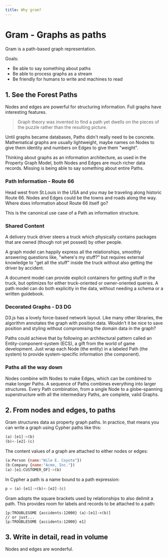 ```yaml
---
title: Why gram?
---
```


# Gram - Graphs as paths

Gram is a path-based graph representation. 

Goals:

-  Be able to say something about paths
-  Be able to process graphs as a stream
-  Be friendly for humans to write and machines to read


## 1. See the Forest Paths

Nodes and edges are powerful for structuring information. Full graphs have interesting features. 

>  Graph theory was invented to <Link href="https://en.wikipedia.org/wiki/Seven_Bridges_of_Königsberg">find a path</Link> 
>  yet dwells on the pieces of the puzzle rather than the resulting picture.

Until graphs became databases, Paths didn't really need to be concrete. Mathematical graphs are
  usually lightweight, maybe names on Nodes to give them identity and numbers on Edges to give them "weight".

Thinking about graphs as an information architecture, as used in 
  the <Link href="https://neo4j.com/developer/graph-database/">Property Graph Model</Link>, both Nodes and 
  Edges are much richer data records. Missing is being able to say something about entire Paths. 


### Path Information - Route 66
Head west from St.Louis in the USA and you may be traveling along historic Route 66. Nodes
and Edges could be the towns and roads along the way. Where does
information about Route 66 itself go? 

This is the canonical use case of a Path as information structure.

### Shared Content
A delivery truck driver steers a truck which physically contains packages that are owned (though not yet possed)
  by other people. 

A graph model can happily express all the relationships, smoothly answering questions like, 
  "where's my stuff?" but requires external knowledge to "get all the stuff" inside the truck without also getting
  the driver by accident. 

A document model can provide explicit containers for getting stuff in the truck, but optimizes for either 
  truck-oriented or owner-oriented queries.
A path model can do both explicitly in the data, without needing a schema or a written guidebook. 

### Decorated Graphs - D3 DG
D3.js has a lovely force-based network layout. Like many other libraries, the
  algorithm annotates the graph with position data. Wouldn't it be nice to save
  position and styling without compromising the domain data in the graph?

Paths could achieve that by following an architectural pattern called an Entity-component-system (ECS),
  a gift from the world of game development. Just wrap each Node (the entity) in a labeled Path (the system) to provide
  system-specific information (the component).


### Paths all the way down

Nodes combine with Nodes to make Edges, which can be combined to make longer Paths.
  A sequence of Paths combines everything into larger structures. Every Path combination, 
  from a single Node to a globe-spanning superstructure with all the intermediary Paths,
  are complete, valid Graphs. 

## 2. From nodes and edges, to paths
Gram structures data as property graph paths.
In practice, that means you can write a graph 
using Cypher paths like this:

```js
(a)-[e1]->(b)
(b)<-[e2]-(c)
```

The content values of a graph are attached to either nodes or edges:

```js
(a:Person {name:"Wile E. Coyote"})
(b:Company {name:"Acme, Inc."})
(a)-[e1:CUSTOMER_OF]->(b)
```

In Cypher a path is a name bound to a path expression:

```js
p = (a)-[e1]->(b)<-[e2]-(c)
```

Gram adopts the square brackets used by relationships to also delimit a path.
  This provides room for labels and records to be attached to a path:

```
[p:TROUBLESOME {accidents:12000} (a)-[e1]->(b)]
// or just...
[p:TROUBLESOME {accidents:12000} e1]
```

## 3. Write in detail, read in volume
Nodes and edges are wonderful. 

